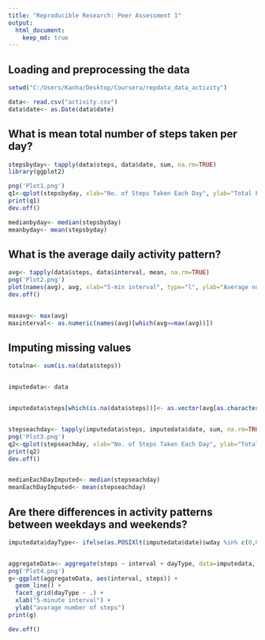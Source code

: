 ---
title: "Reproducible Research: Peer Assessment 1"
output: 
  html_document:
    keep_md: true
---


## Loading and preprocessing the data

```{r}
setwd("C:/Users/Kanha/Desktop/Coursera/repdata_data_activity")

data<- read.csv("activity.csv")
data$date<- as.Date(data$date)

```

## What is mean total number of steps taken per day?

```{r}
stepsbyday<- tapply(data$steps, data$date, sum, na.rm=TRUE)
library(ggplot2)

png('Plot1.png')
q1<-qplot(stepsbyday, xlab="No. of Steps Taken Each Day", ylab="Total Frequency", binwidth=500)
print(q1)
dev.off()

medianbyday<- median(stepsbyday)
meanbyday<- mean(stepsbyday)

```

## What is the average daily activity pattern?

```{r}
avg<- tapply(data$steps, data$interval, mean, na.rm=TRUE)
png('Plot2.png')
plot(names(avg), avg, xlab="5-min interval", type="l", ylab="Average no. of steps")
dev.off()


maxavg<- max(avg)
maxinterval<- as.numeric(names(avg)[which(avg==max(avg))])
```


## Imputing missing values

```{r}
totalna<- sum(is.na(data$steps))


imputedata<- data


imputedata$steps[which(is.na(data$steps))]<- as.vector(avg[as.character(data[which(is.na(data$steps)),3])])


stepseachday<- tapply(imputedata$steps, imputedata$date, sum, na.rm=TRUE)
png('Plot3.png')
q2<-qplot(stepseachday, xlab="No. of Steps Taken Each Day", ylab="Total Frequency", binwidth=500)
print(q2)
dev.off()


medianEachDayImputed<- median(stepseachday)
meanEachDayImputed<- mean(stepseachday)
```

## Are there differences in activity patterns between weekdays and weekends?

```{r}
imputedata$dayType<- ifelse(as.POSIXlt(imputedata$date)$wday %in% c(0,6), "weekends","weekdays")


aggregateData<- aggregate(steps ~ interval + dayType, data=imputedata, mean)
png('Plot4.png')
g<-ggplot(aggregateData, aes(interval, steps)) + 
  geom_line() + 
  facet_grid(dayType ~ .) +
  xlab("5-minute interval") + 
  ylab("avarage number of steps")
print(g)

dev.off()
```
